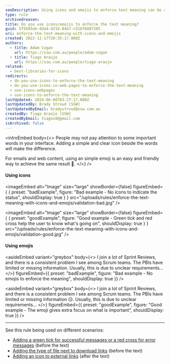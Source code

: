 ```yaml
---
seoDescription: Using icons and emojis to enforce text meaning can be a simple yet effective way to draw attention to important information, clarify unclear requirements, and enhance user understanding.
type: rule
archivedreason:
title: Do you use icons/emojis to enforce the text meaning?
guid: 5f5645eb-dda4-421b-84e7-c51b76887205
uri: enforce-the-text-meaning-with-icons-and-emojis
created: 2022-12-17T20:35:17.000Z
authors:
  - title: Adam Cogan
    url: https://ssw.com.au/people/adam-cogan
  - title: Tiago Araujo
    url: https://ssw.com.au/people/tiago-araujo
related:
  - best-libraries-for-icons
redirects:
  - do-you-use-icons-to-enforce-the-text-meaning
  - do-you-use-icons-in-web-pages-to-enforce-the-text-meaning
  - use-icons-webpages
  - use-icons-to-enforce-the-text-meaning
lastUpdated: 2024-06-08T03:27:17.000Z
lastUpdatedBy: Brady Stroud [SSW]
lastUpdatedByEmail: bradystroud@ssw.com.au
createdBy: Tiago Araújo [SSW]
createdByEmail: tiagov8@gmail.com
isArchived: false
---
```


<introEmbed
  body={<>
People may not pay attention to some important words in your interface. Adding a simple and clear icon beside the words will make the difference.

For emails and web content, using an simple emoji is an easy and friendly way to achieve the same result 🙂.
  </>}
/>
#### Using icons

<imageEmbed
  alt="Image"
  size="large"
  showBorder={false}
  figureEmbed={ {
    preset: "badExample",
    figure: "Bad example - No icons to indicate the status",
    shouldDisplay: true
  } }
  src="/uploads/rules/enforce-the-text-meaning-with-icons-and-emojis/validation-bad.jpg"
/>

<imageEmbed
  alt="Image"
  size="large"
  showBorder={false}
  figureEmbed={ {
    preset: "goodExample",
    figure: "Good example - Green tick and red cross help the user to know what's going on",
    shouldDisplay: true
  } }
  src="/uploads/rules/enforce-the-text-meaning-with-icons-and-emojis/validation-good.jpg"
/>

#### Using emojis

<asideEmbed
  variant="greybox"
  body={<>
    I join a lot of Sprint Reviews, and there is a consistent problem I see among Scrum teams. The PBIs have limited or missing information. Usually, this is due to unclear requirements...
  </>}
  figureEmbed={{
    preset: "badExample",
    figure: "Bad example - No emojis to enforce the meaning",
    shouldDisplay: true
  }}
/>

<asideEmbed
  variant="greybox"
  body={<>
    I join a lot of Sprint Reviews, and there is a consistent problem I see among Scrum teams. The PBIs have limited or missing information 😥. Usually, this is due to unclear requirements...
  </>}
  figureEmbed={{
    preset: "goodExample",
    figure: "Good example - The emoji gives extra focus on what is important",
    shouldDisplay: true
  }}
/>

---

See this rule being used on different scenarios:

- [Adding a green tick for successful messages or a red cross for error messages](/messages-do-you-use-green-tick-red-cross-and-spinning-icon-to-show-the-status) (before the text)
- [Adding the type of file next to download links](/use-icons-to-not-surprise-users) (before the text)
- [Adding an icon to external links](/do-you-make-external-links-clear) (after the text)

